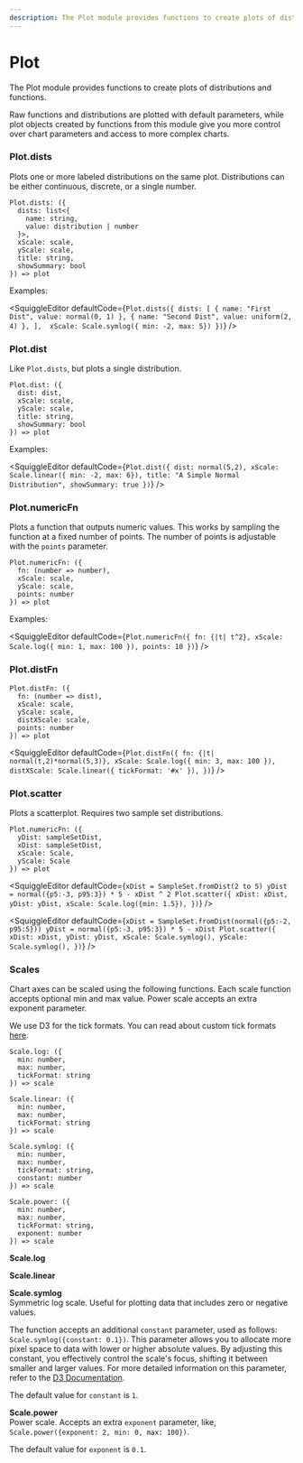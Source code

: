```yaml
---
description: The Plot module provides functions to create plots of distributions and functions.
---
```



# Plot

The Plot module provides functions to create plots of distributions and functions.

Raw functions and distributions are plotted with default parameters, while plot objects created by functions from this module give you more control over chart parameters and access to more complex charts.

### Plot.dists

Plots one or more labeled distributions on the same plot. Distributions can be either continuous, discrete, or a single number.

```
Plot.dists: ({
  dists: list<{
    name: string,
    value: distribution | number
  }>,
  xScale: scale,
  yScale: scale,
  title: string,
  showSummary: bool
}) => plot
```

Examples:

<SquiggleEditor
  defaultCode={`Plot.dists({
    dists: [
        { name: "First Dist", value: normal(0, 1) },
        { name: "Second Dist", value: uniform(2, 4) },
    ], 
    xScale: Scale.symlog({ min: -2, max: 5})
})`}
/>

### Plot.dist

Like `Plot.dists`, but plots a single distribution.

```
Plot.dist: ({
  dist: dist,
  xScale: scale,
  yScale: scale,
  title: string,
  showSummary: bool
}) => plot
```

Examples:

<SquiggleEditor
  defaultCode={`Plot.dist({
    dist: normal(5,2),
    xScale: Scale.linear({ min: -2, max: 6}),
    title: "A Simple Normal Distribution",
    showSummary: true
})`}
/>

### Plot.numericFn

Plots a function that outputs numeric values. This works by sampling the function at a fixed number of points. The number of points is adjustable with the `points` parameter.

```
Plot.numericFn: ({
  fn: (number => number),
  xScale: scale,
  yScale: scale,
  points: number
}) => plot
```

Examples:

<SquiggleEditor
  defaultCode={`Plot.numericFn({
  fn: {|t| t^2},
  xScale: Scale.log({
    min: 1,
    max: 100
  }),
  points: 10
})`}
/>

### Plot.distFn

```
Plot.distFn: ({
  fn: (number => dist),
  xScale: scale,
  yScale: scale,
  distXScale: scale,
  points: number
}) => plot
```

<SquiggleEditor
  defaultCode={`Plot.distFn({
  fn: {|t| normal(t,2)*normal(5,3)},
  xScale: Scale.log({ min: 3, max: 100 }),
  distXScale: Scale.linear({ tickFormat: '#x' }),
})`}
/>

### Plot.scatter

Plots a scatterplot. Requires two sample set distributions.

```
Plot.numericFn: ({
  yDist: sampleSetDist,
  xDist: sampleSetDist,
  xScale: Scale,
  yScale: Scale
}) => plot
```

<SquiggleEditor
  defaultCode={`xDist = SampleSet.fromDist(2 to 5)
yDist = normal({p5:-3, p95:3}) * 5 - xDist ^ 2
Plot.scatter({
  xDist: xDist,
  yDist: yDist,
  xScale: Scale.log({min: 1.5}),
})`}
/>

<SquiggleEditor
  defaultCode={`xDist = SampleSet.fromDist(normal({p5:-2, p95:5}))
yDist = normal({p5:-3, p95:3}) * 5 - xDist
Plot.scatter({
  xDist: xDist,
  yDist: yDist,
  xScale: Scale.symlog(),
  yScale: Scale.symlog(),
})`}
/>

### Scales

Chart axes can be scaled using the following functions. Each scale function accepts optional min and max value. Power scale accepts an extra exponent parameter.

We use D3 for the tick formats. You can read about custom tick formats [here](https://github.com/d3/d3-format).

```
Scale.log: ({
  min: number,
  max: number,
  tickFormat: string
}) => scale

Scale.linear: ({
  min: number,
  max: number,
  tickFormat: string
}) => scale

Scale.symlog: ({
  min: number,
  max: number,
  tickFormat: string,
  constant: number
}) => scale

Scale.power: ({
  min: number,
  max: number,
  tickFormat: string,
  exponent: number
}) => scale
```

**Scale.log**

**Scale.linear**

**Scale.symlog**  
Symmetric log scale. Useful for plotting data that includes zero or negative values.

The function accepts an additional `constant` parameter, used as follows: `Scale.symlog({constant: 0.1})`. This parameter allows you to allocate more pixel space to data with lower or higher absolute values. By adjusting this constant, you effectively control the scale's focus, shifting it between smaller and larger values. For more detailed information on this parameter, refer to the [D3 Documentation](https://d3js.org/d3-scale/symlog).

The default value for `constant` is `1`.

**Scale.power**  
Power scale. Accepts an extra `exponent` parameter, like, `Scale.power({exponent: 2, min: 0, max: 100})`.

The default value for `exponent` is `0.1`.
